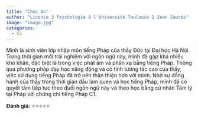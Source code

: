 ```yaml
---
title: "Chúc An"
author: "Licence 3 Psychologie à l'Université Toulouse 2 Jean Jaurès"
image: "image.jpg"
categories:
  - C1
---
```


Mình là sinh viên lớp nhập môn tiếng Pháp của thầy Đức tại Đại học Hà Nội. Trong thời gian mới trải nghiệm với ngôn ngữ này, mình đã gặp khá nhiều khó khăn, đặc biệt là trong việc phát âm và phản xạ bằng tiếng Pháp. Thông qua phương pháp dạy học năng động và có tính tương tác cao của thầy, việc sử dụng tiếng Pháp đã trở nên thân thiện hơn với mình. Nhờ sự đồng hành của thầy trong thời gian đầu làm quen và học tiếng Pháp, mình đã có quyết tâm tiếp tục theo đuổi ngôn ngữ này và theo học bằng cử nhân Tâm lý tại Pháp với chứng chỉ tiếng Pháp C1.

**Đánh giá:** ⭐⭐⭐⭐⭐
